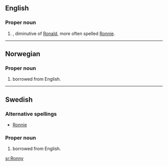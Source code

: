 ==English==

===Proper noun===
{{en-proper noun}}

# {{given name|male}}, diminutive of [[Ronald]], more often spelled [[Ronnie]].

----

==Norwegian==

===Proper noun===
{{infl|no|proper noun}}

# {{given name|male||no:}} borrowed from English.

----

==Swedish==

===Alternative spellings===
*[[Ronnie]]

===Proper noun===
{{infl|sv|proper noun}}

# {{given name|male||sv:}} borrowed from English.

[[sr:Ronny]]
